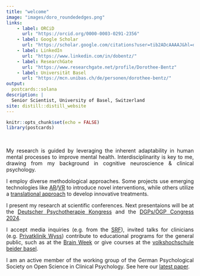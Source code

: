 ```yaml
---
title: "welcome"
image: "images/doro_roundededges.png"
links:
    - label: ORCiD
      url: "https://orcid.org/0000-0003-0291-2356"
    - label: Google Scholar
      url: "https://scholar.google.com/citations?user=tib2ADcAAAAJ&hl=de&oi=ao"
    - label: LinkedIn
      url: "https://www.linkedin.com/in/dobentz/"
    - label: ResearchGate
      url: "https://www.researchgate.net/profile/Dorothee-Bentz"
    - label: Universität Basel
      url: "https://mcn.unibas.ch/de/personen/dorothee-bentz/"
output:
  postcards::solana
description: |
  Senior Scientist, University of Basel, Switzerland
site: distill::distill_website
---
```


```r
knitr::opts_chunk$set(echo = FALSE)
library(postcards)


```
<br>
<p style="text-align:justify;"> My research is guided by leveraging the inherent adaptability in human mental processes to improve mental health. Interdisciplinarity is key to me, drawing from my background in cognitive neuroscience & clinical psychology.<p style="text-align:justify;">

<p style="text-align:justify;"> I employ diverse methodological approaches. Some projects use emerging technologies like [AR](https://doi.org/10.1016/j.janxdis.2021.102442)/[VR]( https://doi.org/10.1038/s41746-021-00387-7) to introduce novel interventions, while others utilize a [translational approach](https://doi.org/10.1007/s00702-023-02717-3) to develop innovative treatments.<p style="text-align:justify;">

<p style="text-align:justify;">I present my research at scientific conferences. Next presentaions will be at the [Deutscher Psychotherapie Kongress](https://deutscher-psychotherapie-kongress.de/detailprogramm/) and the [DGPs/ÖGP Congress 2024](https://dgps2024.univie.ac.at/program/).<p style="text-align:justify;">

<p style="text-align:justify;">I accept media inquiries (e.g. from the [SRF](https://www.srf.ch/news/psychiatrische-kliniken-basel-neue-therapieform-soll-angst-vor-spinnen-lindern)), invited talks for clinicians (e.g. [Privatklinik Wyss](https://www.privatklinik-wyss.ch/veranstaltungen/fachveranstaltungen/anmeldung-fachsymposium-angst)) contribute to educational programs for the general public, such as at the [Brain Week](https://www.neuronetwork.unibas.ch/brainweek17/programm.html) or give courses at the [volkshochschule beider basel](https://www.vhsbb.ch/kursprogramm/lehrgaenge-107/lehrgang-psychologie/4).<p style="text-align:justify;">

<p style="text-align:justify;">I am an active member of the working group of the German Psychological Society on Open Science in Clinical Psychology. See here our [latest paper](https://doi.org/10.17605/OSF.IO/27NF6).<p style="text-align:justify;">

